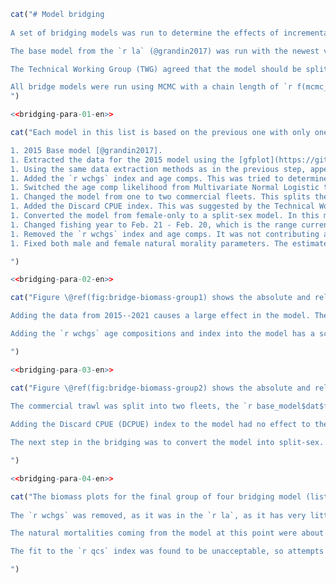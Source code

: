 ```r
cat("# Model bridging
    
A set of bridging models was run to determine the effects of incremental model modifications while moving from the single-sex, single-fleet 2015 model to the split-sex, two-fleet model used in this assessment.

The base model from the `r la` (@grandin2017) was run with the newest version of the iSCAM code and the original data files. The parameter estimates, reference points, estimated trajectories, index fits, and age comp fits were determined to be identical. The 2015 model was a female-only catch-at-age model with 4 indices of abundance which included the three Synoptic surveys and the Hecate Strait Multispecies assemblage survey.

The Technical Working Group (TWG) agreed that the model should be split-sex, based on the sexual dimorphism seen and there being 8 more years of data since the `r la`, which allowed for an adequate number of age proportion specimens for each sex.

All bridge models were run using MCMC with a chain length of `r f(mcmc_chain_length)`, a sample frequency of `r f(mcmc_sample_freq)`, giving `r f(mcmc_num_samples)` samples, which were then burned in by `r f(mcmc_burn_in)` giving a total of `r f(mcmc_actual_samples)` samples actually used.
")
```
```r
<<bridging-para-01-en>>
```

```r
cat("Each model in this list is based on the previous one with only one change made so incremental changes can be tracked.

1. 2015 Base model [@grandin2017].
1. Extracted the data for the 2015 model using the [gfplot](https://github.com/pbs-assess/gfplot) package, which has been used in several assessments and in the [gfsynopsis](https://github.com/pbs-assess/gfsynopsis) report.
1. Using the same data extraction methods as in the previous step, appended data up to and including 2021.
1. Added the `r wchgs` index and age comps. This was tried to determine if the additional survey years since 2015 contributed anything to the model fit.
1. Switched the age comp likelihood from Multivariate Normal Logistic to the saturating parameterization of the Dirichlet-Multinomial [@thorson2016]. This was done to avoid manually reweighting the age proportions for each different model run, and instead have the weighting paramaterized in the model.
1. Changed the model from one to two commercial fleets. This splits the commercial trawl catch into catch from Freezer Trawlers and Shoreside fleets. This was done by recommendation of the TWG, since the large freezer trawlers may fish differently and have different selectivity than the shoreside vessels.
1. Added the Discard CPUE index. This was suggested by the Technical Working Group (TWG) and is an index for vessels that were not fishing for `r sp` and therefore were discarding all that they caught incidentally. The selectivity could not be estimated for this index since there are no age composition data for it, so its selectivity was fixed to values representative of other estimated selectivities from other gears. See Appendix \@ref(app:dcpue) for details on how this index was genereated.
1. Converted the model from female-only to a split-sex model. In this model, the two natural mortality parameters for male and female were fixed. In the previous models, the female natural mortality was estimated. This was done due to poor diagnostics when the parameters were estimated, and to follow what was done in recent Gulf of Alaska assessments (@spies2019).
1. Changed fishing year to Feb. 21 - Feb. 20, which is the range currently used by fisheries management for the fishing year.
1. Removed the `r wchgs` index and age comps. It was not contributing anything to the assessment and the estimated selectivities were not viable due to too few samples. Its removal was suggested by the Technical Working Group (TWG).
1. Fixed both male and female natural morality parameters. The estimated values were quite low for this species based on previous assessments in the area (@grandin2017, @spies2019).

")
```

```r
<<bridging-para-02-en>>
```

```r
cat("Figure \@ref(fig:bridge-biomass-group1) shows the absolute and relative spawning biomass for the first four bridging models in the list above (list items 1-4). Changing the data extraction method for all data up to 2014 does not have much effect, with only a small difference in 2015 absolute biomass and a very small difference in 2015 relative biomass. Small changes in data are mainly due to changes in survey indices, which are caused by survey blocks being removed from the entire survey series. These blocks were found to be unfishable or inappropriate for the index in the surveys since 2014 and were removed from the entire series, changing the historical indices slightly from those included in the `r la`.

Adding the data from 2015--2021 causes a large effect in the model. The biomass begins dropping more quickly as far back as 2002, with a steep drop from 2011--2020. From 2021--2022 the model shows in upward trend.

Adding the `r wchgs` age compositions and index into the model has a scaling effect in the earlier part of the trajectory, but both absolute and relative biomasses are near identical for 2022.

")
```

```r
<<bridging-para-03-en>>
```

```r
cat("Figure \@ref(fig:bridge-biomass-group2) shows the absolute and relative spawning biomass for the second group of four bridging models (list items 5-8). Changing the age weighting to a parameterized form, the saturated Dirichlet Multinomial (DM) [@thorson2016], causes a drop in absolute biomass. The first model in Figure \@ref(fig:bridge-biomass-group2), when compared to the last model in Figure \@ref(fig:bridge-biomass-group1) shows this. The inital biomass estimate also drops, however, so the relative biomass remains at a similar level with the change to DM.
    
The commercial trawl was split into two fleets, the `r base_model$dat$fleet_gear_names[1]` and `r base_model$dat$fleet_gear_names[2]` fleets. This changed the model internals significantly but had negligible effect on the biomass and relative biomass trajectories.

Adding the Discard CPUE (DCPUE) index to the model had no effect to the output biomass. The details of the DCPUE are given in Appendix \@ref(app:dcpue).

The next step in the bridging was to convert the model into split-sex. All previous bridge models were female-only and this step involved significant improvements to the iSCAM model code. This change caused a drop in end-year biomass and relative biomass, and some overall scaling up of the historical relative biomass trajectory.

")
```

```r
<<bridging-para-04-en>>
```

```r
cat("The biomass plots for the final group of four bridging model (list items 9-12) is in Figure \@ref(fig:bridge-biomass-group3). The fishing year was changed from what it was in the `r la`, January 1--December 31 to February 21--February 20. This change was made to reflect the actual date of February 21 that the annual fishery is started in Canada. The effect of this is negligble on the median of the absolute and relative biomass, but interestingly the credible interval of the absolute biomass is lowered significantly. The credible interval on the $B_0$ estimate is still as high as the previous model, conversion to split sex, so that effect is not carried over to the relative biomass.
    
The `r wchgs` was removed, as it was in the `r la`, as it has very little effect on the biomass (Figure \@ref(fig:bridge-biomass-group3)) and some troubling selectivity estimates.

The natural mortalities coming from the model at this point were about the same, `r f(models$bridge_grps[[3]][[2]]$mcmccalcs$m_male_quants[,1][2], 2)` for males and `r f(models$bridge_grps[[3]][[2]]$mcmccalcs$m_female_quants[,1][2], 2)` for females. While the value for males made sense, the female value was much lower than what was expected. The `r la` estimated a value of 0.314 for female natural mortality and the Gulf of Alaska (GOA) assessment use a fixed value of 0.35 [@spies2019]. We decided to fix the natural mortalities at the same values as the GOA assessment, which are 0.2 for males and 0.35 for females.

The fit to the `r qcs` index was found to be unacceptable, so attempts were made to improve it. The only modification that yielded a better fit without producing unrealistic selectivity parameter estimates was to employ time-varying selectivity for the `r qcs`. Selectivities for two time blocks were estimated, `r tv_block1` and `r tv_block2`. Other block reanges and addition of more blocks were examined but none performed as well as the two-block configuration that was settled on.

")
```